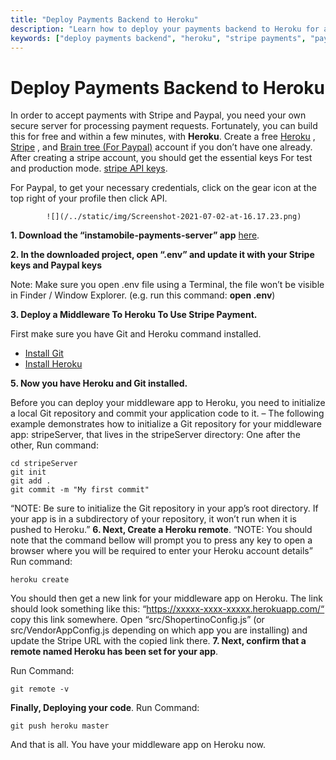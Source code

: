 ```yaml
---
title: "Deploy Payments Backend to Heroku"
description: "Learn how to deploy your payments backend to Heroku for accepting payments with Stripe and Paypal. Follow this step-by-step guide to set up your secure server."
keywords: ["deploy payments backend", "heroku", "stripe payments", "paypal payments", "secure server", "heroku deployment guide"]
---
```


# Deploy Payments Backend to Heroku  

In order to accept payments with Stripe and Paypal, you need your own secure server for processing payment requests. Fortunately, you can build this for free and within a few minutes, with __Heroku__. Create a free [Heroku](https://id.heroku.com/login) , [Stripe](https://stripe.com/en-ro) , and [Brain tree (For Paypal)](https://www.braintreepayments.com/ro/sandbox) account if you don’t have one already. After creating a stripe account, you should get the essential keys For test and production mode. [stripe API keys](https://dashboard.stripe.com/login?redirect=%2Faccount%2Fapikeys). 

For Paypal, to get your necessary credentials, click on the gear icon at the top right of your profile then click API.  

            ![](/../static/img/Screenshot-2021-07-02-at-16.17.23.png) 

__1. Download the “instamobile-payments-server” app__ [here](/instamobile-payments-server.zip).

__2. In the downloaded project, open “.env” and update it with your Stripe keys and Paypal keys__

Note: Make sure you open .env file using a Terminal, the file won’t be visible in Finder / Window Explorer. (e.g. run this command: __open .env__)  

__3. Deploy a Middleware To Heroku To Use Stripe Payment.__

First make sure you have Git and Heroku command installed.  

   + [Install Git](https://git-scm.com/book/en/v2/Getting-Started-Installing-Git)
   + [Install Heroku](https://devcenter.heroku.com/articles/heroku-cli#download-and-install)  

__5. Now you have Heroku and Git installed.__

Before you can deploy your middleware app to Heroku, you need to initialize a local Git repository and commit your application code to it.
– The following example demonstrates how to initialize a Git repository for your middleware app: stripeServer, that lives in the stripeServer directory: One after the other, Run command:  

```mdx 
cd stripeServer
git init
git add .
git commit -m "My first commit" 
```  
“NOTE: Be sure to initialize the Git repository in your app’s root directory. If your app is in a subdirectory of your repository, it won’t run when it is pushed to Heroku.” __6. Next, Create a Heroku remote__. “NOTE: You should note that the command bellow will prompt you to press any key to open a browser where you will be required to enter your Heroku account details” Run command:  

```mdx
heroku create
```  
You should then get a new link for your middleware app on Heroku. The link should look something like this: “https://xxxxx-xxxx-xxxxx.herokuapp.com/“ copy this link somewhere. Open “src/ShopertinoConfig.js” (or src/VendorAppConfig.js depending on which app you are installing) and update the Stripe URL with the copied link there. __7. Next, confirm that a remote named Heroku has been set for your app__.

Run Command:
  
  ```mdx
  git remote -v
```  
__Finally, Deploying your code__. Run Command:

```mdx
git push heroku master
```  
And that is all. You have your middleware app on Heroku now.
